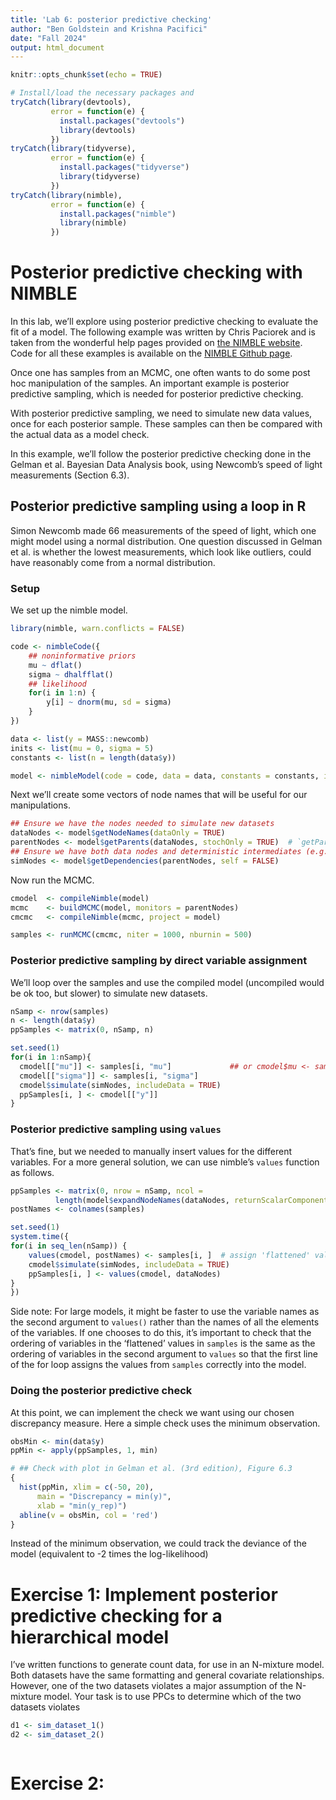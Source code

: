 ```yaml
---
title: 'Lab 6: posterior predictive checking'
author: "Ben Goldstein and Krishna Pacifici"
date: "Fall 2024"
output: html_document
---
```


```r

knitr::opts_chunk$set(echo = TRUE)

# Install/load the necessary packages and 
tryCatch(library(devtools), 
         error = function(e) {
           install.packages("devtools")
           library(devtools)
         })
tryCatch(library(tidyverse), 
         error = function(e) {
           install.packages("tidyverse")
           library(tidyverse)
         })
tryCatch(library(nimble), 
         error = function(e) {
           install.packages("nimble")
           library(nimble)
         })
```


# Posterior predictive checking with NIMBLE

In this lab, we'll explore using posterior predictive checking to 
evaluate the fit of a model. The following example was written by Chris Paciorek and is taken from the wonderful help pages provided on [the NIMBLE website](https://r-nimble.org/examples). Code for all these examples is available on the [NIMBLE Github page](https://github.com/nimble-dev/nimble-demos).

Once one has samples from an MCMC, one often wants to do some post hoc manipulation of the samples. An important example is posterior predictive sampling, which is needed for posterior predictive checking.

With posterior predictive sampling, we need to simulate new data values, once for each posterior sample. These samples can then be compared with the actual data as a model check.

In this example, we'll follow the posterior predictive checking done in the Gelman et al. Bayesian Data Analysis book, using Newcomb's speed of light measurements (Section 6.3).

## Posterior predictive sampling using a loop in R

Simon Newcomb made 66 measurements of the speed of light, which one might model using a normal distribution. One question discussed in Gelman et al. is whether the lowest measurements, which look like outliers, could have reasonably come from a normal distribution.

### Setup

We set up the nimble model. 

```r
library(nimble, warn.conflicts = FALSE)

code <- nimbleCode({
    ## noninformative priors
    mu ~ dflat()
    sigma ~ dhalfflat()
    ## likelihood
    for(i in 1:n) {
     	y[i] ~ dnorm(mu, sd = sigma)
    }
})

data <- list(y = MASS::newcomb)
inits <- list(mu = 0, sigma = 5)
constants <- list(n = length(data$y))

model <- nimbleModel(code = code, data = data, constants = constants, inits = inits)
```

Next we'll create some vectors of node names that will be useful for our manipulations.

```r
## Ensure we have the nodes needed to simulate new datasets
dataNodes <- model$getNodeNames(dataOnly = TRUE)
parentNodes <- model$getParents(dataNodes, stochOnly = TRUE)  # `getParents` is new in nimble 0.11.0
## Ensure we have both data nodes and deterministic intermediates (e.g., lifted nodes)
simNodes <- model$getDependencies(parentNodes, self = FALSE)
```


Now run the MCMC.

```r
cmodel 	<- compileNimble(model)
mcmc    <- buildMCMC(model, monitors = parentNodes)
cmcmc   <- compileNimble(mcmc, project = model)

samples <- runMCMC(cmcmc, niter = 1000, nburnin = 500)
```

### Posterior predictive sampling by direct variable assignment

We'll loop over the samples and use the compiled model (uncompiled would be ok too, but slower) to simulate new datasets.

```r
nSamp <- nrow(samples)
n <- length(data$y)
ppSamples <- matrix(0, nSamp, n)

set.seed(1)
for(i in 1:nSamp){
  cmodel[["mu"]] <- samples[i, "mu"]             ## or cmodel$mu <- samples[i, "mu"]
  cmodel[["sigma"]] <- samples[i, "sigma"]
  cmodel$simulate(simNodes, includeData = TRUE)
  ppSamples[i, ] <- cmodel[["y"]]
}
```

### Posterior predictive sampling using `values`

That's fine, but we needed to manually insert values for the different variables. For a more general solution, we can use nimble's `values` function as follows.

```r
ppSamples <- matrix(0, nrow = nSamp, ncol =
          length(model$expandNodeNames(dataNodes, returnScalarComponents = TRUE)))
postNames <- colnames(samples)

set.seed(1)
system.time({
for(i in seq_len(nSamp)) {
    values(cmodel, postNames) <- samples[i, ]  # assign 'flattened' values
    cmodel$simulate(simNodes, includeData = TRUE)
    ppSamples[i, ] <- values(cmodel, dataNodes)
}
})
```

Side note: For large models, it might be faster to use the variable names as the second argument to `values()` rather than the names of all the elements of the variables. If one chooses to do this, it's important to check that the ordering of variables in the 'flattened' values in `samples` is the same as the ordering of variables in the second argument to `values` so that the first line of the for loop assigns the values from `samples` correctly into the model. 

### Doing the posterior predictive check

At this point, we can implement the check we want using our chosen discrepancy measure. Here a simple check uses the minimum observation.

```r
obsMin <- min(data$y)
ppMin <- apply(ppSamples, 1, min)

# ## Check with plot in Gelman et al. (3rd edition), Figure 6.3
{
  hist(ppMin, xlim = c(-50, 20),
      main = "Discrepancy = min(y)", 
      xlab = "min(y_rep)")
  abline(v = obsMin, col = 'red')
}
```

Instead of the minimum observation, we could track the deviance of the model (equivalent to -2 times the log-likelihood)


# Exercise 1: Implement posterior predictive checking for a hierarchical model


I've written functions to generate count data, for use in an N-mixture model.
Both datasets have the same formatting and general covariate relationships. However, one of the two datasets violates a major assumption of the N-mixture model. Your task is to use PPCs to determine which of the two datasets violates

```r
d1 <- sim_dataset_1()
d2 <- sim_dataset_2()



```


# Exercise 2: 




